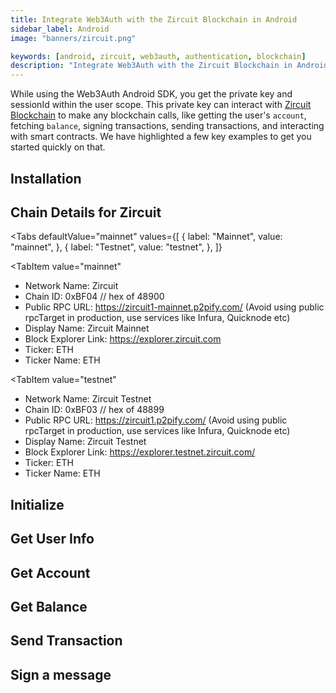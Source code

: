 ```yaml
---
title: Integrate Web3Auth with the Zircuit Blockchain in Android
sidebar_label: Android
image: "banners/zircuit.png"

keywords: [android, zircuit, web3auth, authentication, blockchain]
description: "Integrate Web3Auth with the Zircuit Blockchain in Android | Documentation - Web3Auth"
---
```



<SEO
  title="Integrate Web3Auth with the Zircuit Blockchain in Android"
  description="Integrate Web3Auth with the Zircuit Blockchain in Android | Documentation - Web3Auth"
  image="https://web3auth.io/docs/banners/zircuit.png"
  slug="/connect-blockchain/evm/zircuit/android"
/>

While using the Web3Auth Android SDK, you get the private key and sessionId within the user scope.
This private key can interact with [Zircuit Blockchain](https://zircuit.com) to make any blockchain
calls, like getting the user's `account`, fetching `balance`, signing transactions, sending
transactions, and interacting with smart contracts. We have highlighted a few key examples to get
you started quickly on that.

## Installation

<InstallationSnippet />

## Chain Details for Zircuit

<Tabs
 defaultValue="mainnet"
  values={[
    { label: "Mainnet", value: "mainnet", },
    { label: "Testnet", value: "testnet", },
  ]}
>
<TabItem
  value="mainnet"
>

- Network Name: Zircuit
- Chain ID: 0xBF04 // hex of 48900
- Public RPC URL: https://zircuit1-mainnet.p2pify.com/ (Avoid using public rpcTarget in production,
  use services like Infura, Quicknode etc)
- Display Name: Zircuit Mainnet
- Block Explorer Link: https://explorer.zircuit.com
- Ticker: ETH
- Ticker Name: ETH

</TabItem>

<TabItem
  value="testnet"
>

- Network Name: Zircuit Testnet
- Chain ID: 0xBF03 // hex of 48899
- Public RPC URL: https://zircuit1.p2pify.com/ (Avoid using public rpcTarget in production, use
  services like Infura, Quicknode etc)
- Display Name: Zircuit Testnet
- Block Explorer Link: https://explorer.testnet.zircuit.com/
- Ticker: ETH
- Ticker Name: ETH

</TabItem>
</Tabs>

## Initialize

<InitialisationSnippet />

## Get User Info

<UserInfoSnippet />

## Get Account

<GetAccountSnippet />

## Get Balance

<GetBalanceSnippet />

## Send Transaction

<SendTransactionSnippet />

## Sign a message

<SignMessageSnippet />
